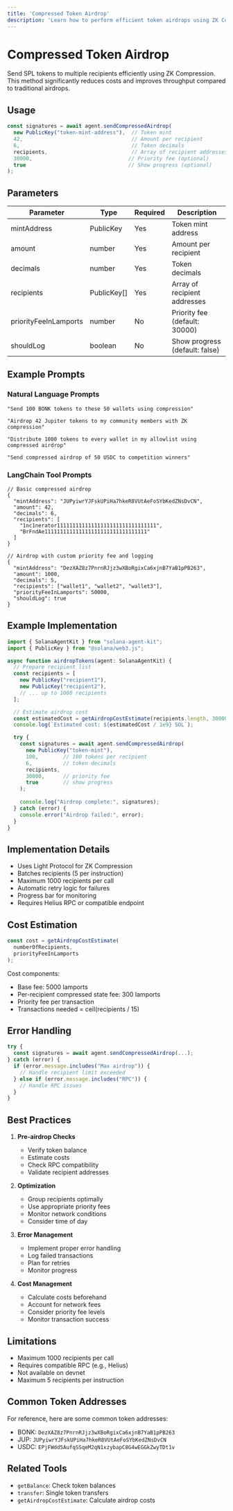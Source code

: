 ```yaml
---
title: 'Compressed Token Airdrop'
description: 'Learn how to perform efficient token airdrops using ZK Compression'
---
```


# Compressed Token Airdrop

Send SPL tokens to multiple recipients efficiently using ZK Compression. This method significantly reduces costs and improves throughput compared to traditional airdrops.

## Usage

```typescript
const signatures = await agent.sendCompressedAirdrop(
  new PublicKey("token-mint-address"),  // Token mint
  42,                                   // Amount per recipient
  6,                                    // Token decimals
  recipients,                           // Array of recipient addresses
  30000,                               // Priority fee (optional)
  true                                 // Show progress (optional)
);
```

## Parameters

| Parameter | Type | Required | Description |
| --------- | ---- | -------- | ----------- |
| mintAddress | PublicKey | Yes | Token mint address |
| amount | number | Yes | Amount per recipient |
| decimals | number | Yes | Token decimals |
| recipients | PublicKey[] | Yes | Array of recipient addresses |
| priorityFeeInLamports | number | No | Priority fee (default: 30000) |
| shouldLog | boolean | No | Show progress (default: false) |

## Example Prompts

### Natural Language Prompts
```text
"Send 100 BONK tokens to these 50 wallets using compression"

"Airdrop 42 Jupiter tokens to my community members with ZK compression"

"Distribute 1000 tokens to every wallet in my allowlist using compressed airdrop"

"Send compressed airdrop of 50 USDC to competition winners"
```

### LangChain Tool Prompts
```text
// Basic compressed airdrop
{
  "mintAddress": "JUPyiwrYJFskUPiHa7hkeR8VUtAeFoSYbKedZNsDvCN",
  "amount": 42,
  "decimals": 6,
  "recipients": [
    "1nc1nerator11111111111111111111111111111111",
    "BrFndAe111111111111111111111111111111111"
  ]
}

// Airdrop with custom priority fee and logging
{
  "mintAddress": "DezXAZ8z7PnrnRJjz3wXBoRgixCa6xjnB7YaB1pPB263",
  "amount": 1000,
  "decimals": 5,
  "recipients": ["wallet1", "wallet2", "wallet3"],
  "priorityFeeInLamports": 50000,
  "shouldLog": true
}
```

## Example Implementation

```typescript
import { SolanaAgentKit } from "solana-agent-kit";
import { PublicKey } from "@solana/web3.js";

async function airdropTokens(agent: SolanaAgentKit) {
  // Prepare recipient list
  const recipients = [
    new PublicKey("recipient1"),
    new PublicKey("recipient2"),
    // ... up to 1000 recipients
  ];

  // Estimate airdrop cost
  const estimatedCost = getAirdropCostEstimate(recipients.length, 30000);
  console.log(`Estimated cost: ${estimatedCost / 1e9} SOL`);

  try {
    const signatures = await agent.sendCompressedAirdrop(
      new PublicKey("token-mint"),
      100,        // 100 tokens per recipient
      6,          // token decimals
      recipients,
      30000,      // priority fee
      true        // show progress
    );
    
    console.log("Airdrop complete:", signatures);
  } catch (error) {
    console.error("Airdrop failed:", error);
  }
}
```

## Implementation Details

- Uses Light Protocol for ZK Compression
- Batches recipients (5 per instruction)
- Maximum 1000 recipients per call
- Automatic retry logic for failures
- Progress bar for monitoring
- Requires Helius RPC or compatible endpoint

## Cost Estimation

```typescript
const cost = getAirdropCostEstimate(
  numberOfRecipients,
  priorityFeeInLamports
);
```

Cost components:
- Base fee: 5000 lamports
- Per-recipient compressed state fee: 300 lamports
- Priority fee per transaction
- Transactions needed = ceil(recipients / 15)

## Error Handling

```typescript
try {
  const signatures = await agent.sendCompressedAirdrop(...);
} catch (error) {
  if (error.message.includes("Max airdrop")) {
    // Handle recipient limit exceeded
  } else if (error.message.includes("RPC")) {
    // Handle RPC issues
  }
}
```

## Best Practices

1. **Pre-airdrop Checks**
   - Verify token balance
   - Estimate costs
   - Check RPC compatibility
   - Validate recipient addresses

2. **Optimization**
   - Group recipients optimally
   - Use appropriate priority fees
   - Monitor network conditions
   - Consider time of day

3. **Error Management**
   - Implement proper error handling
   - Log failed transactions
   - Plan for retries
   - Monitor progress

4. **Cost Management**
   - Calculate costs beforehand
   - Account for network fees
   - Consider priority fee levels
   - Monitor transaction success

## Limitations

- Maximum 1000 recipients per call
- Requires compatible RPC (e.g., Helius)
- Not available on devnet
- Maximum 5 recipients per instruction

## Common Token Addresses

For reference, here are some common token addresses:
- BONK: `DezXAZ8z7PnrnRJjz3wXBoRgixCa6xjnB7YaB1pPB263`
- JUP: `JUPyiwrYJFskUPiHa7hkeR8VUtAeFoSYbKedZNsDvCN`
- USDC: `EPjFWdd5AufqSSqeM2qN1xzybapC8G4wEGGkZwyTDt1v`

## Related Tools

- `getBalance`: Check token balances
- `transfer`: Single token transfers
- `getAirdropCostEstimate`: Calculate airdrop costs